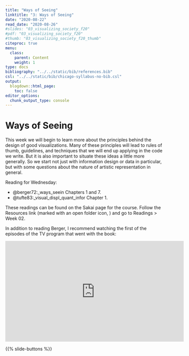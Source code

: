 ```yaml
---
title: "Ways of Seeing"
linktitle: "3: Ways of Seeing"
date: "2020-08-22"
read_date: "2020-08-26"
#slides: "03_visualizing_society_f20"
#pdf: "03_visualizing_society_f20"
#thumb: "03_visualizing_society_f20_thumb"
citeproc: true
menu:
  class:
    parent: Content
    weight: 1
type: docs
bibliography: "../../static/bib/references.bib"
csl: "../../static/bib/chicago-syllabus-no-bib.csl"
output:
  blogdown::html_page:
    toc: false
editor_options: 
  chunk_output_type: console
---
```


# Ways of Seeing

This week we will begin to learn more about the principles behind the design of good visualizations. Many of these principles will lead to rules of thumb, guidelines, and techniques that we will end up applying in the code we write. But it is also important to situate these ideas a little more generally. So we start not just with information design or data in particular, but with some questions about the nature of artistic representation in general. 

Reading for Wednesday:

- @berger72:_ways_seein Chapters 1 and 7.
- @tufte83:_visual_displ_quant_infor Chapter 1.

These readings can be found on the Sakai page for the course. Follow the Resources link (marked with an open folder icon,  <i class="fas fa-folder-open"></i>) and go to Readings > Week 02.

In addition to reading Berger, I recommend watching the first of the episodes of the TV program that went with the book:

<iframe width="560" height="315" src="https://www.youtube.com/embed/0pDE4VX_9Kk" frameborder="0" allow="accelerometer; autoplay; encrypted-media; gyroscope; picture-in-picture" allowfullscreen></iframe>


{{% slide-buttons %}}
